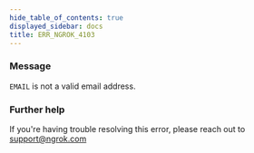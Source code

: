 ```yaml
---
hide_table_of_contents: true
displayed_sidebar: docs
title: ERR_NGROK_4103
---
```




### Message

`EMAIL` is not a valid email address.

<ErrorDetails error="err_ngrok_4103" />

### Further help

If you're having trouble resolving this error, please reach out to [support@ngrok.com](mailto:support@ngrok.com?subject=Help%20with%20ERR_NGROK_4103)
